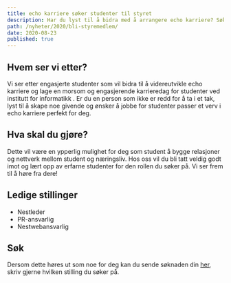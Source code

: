 ```yaml
---
title: echo karriere søker studenter til styret
description: Har du lyst til å bidra med å arrangere echo karriere? Søk her.
path: /nyheter/2020/bli-styremedlem/
date: 2020-08-23
published: true
---
```


## Hvem ser vi etter?

Vi ser etter engasjerte studenter som vil bidra til å videreutvikle echo
karriere og lage en morsom og engasjerende karrieredag for studenter ved
institutt for informatikk . Er du en person som ikke er redd for å ta i
et tak, lyst til å skape noe givende og ønsker å jobbe for studenter
passer et verv i echo karriere perfekt for deg.

## Hva skal du gjøre?

Dette vil være en ypperlig mulighet for deg som student å bygge
relasjoner og nettverk mellom student og næringsliv. Hos oss vil du bli
tatt veldig godt imot og lært opp av erfarne studenter for den rollen du
søker på. Vi ser frem til å høre fra dere!

## Ledige stillinger

- Nestleder
- PR-ansvarlig
- Nestwebansvarlig

## Søk

Dersom dette høres ut som noe for deg kan du sende søknaden din
[her](/for-studenter/sok-til-styret/), skriv gjerne hvilken stilling du
søker på.
